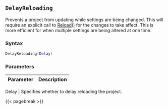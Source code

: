 ## `DelayReloading` {#batch-delayreloading}

Prevents a project from updating while settings are being changed.
This will require an explicit call to [Reload()](#batch-reload) for the changes to take affect.
This is more efficient for when multiple settings are being altered at one time.

### Syntax {-}

``` .lua
DelayReloading(Delay)
```

### Parameters {-}

**Parameter** | **Description**
| :-- | :-- |

Delay | Specifies whether to delay reloading the project.

{{< pagebreak >}}